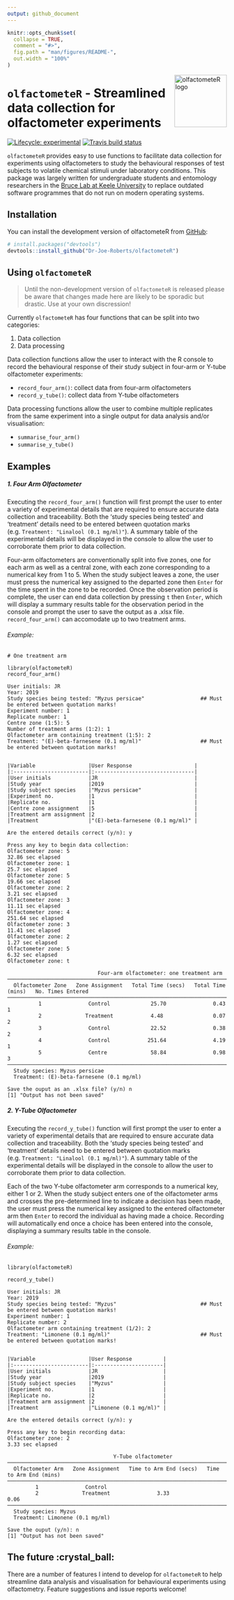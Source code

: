 ```yaml
---
output: github_document
---
```


<!-- README.md is generated from README.Rmd. Please edit that file -->

```r
knitr::opts_chunk$set(
  collapse = TRUE,
  comment = "#>",
  fig.path = "man/figures/README-",
  out.width = "100%"
)
```
<img width="120px" alt="olfactometeR logo" align="right" src="man/figures/logo.png">

# `olfactometeR` - Streamlined data collection for olfactometer experiments

<!-- badges: start -->
[![Lifecycle: experimental](https://img.shields.io/badge/lifecycle-experimental-orange.svg)](https://www.tidyverse.org/lifecycle/#experimental)
[![Travis build status](https://travis-ci.org/Dr-Joe-Roberts/olfactometeR.svg?branch=master)](https://travis-ci.org/Dr-Joe-Roberts/olfactometeR)
<!-- badges: end -->

`olfactometeR` provides easy to use functions to facilitate data collection for experiments using olfactometers to study the behavioural responses of test subjects to volatile chemical stimuli under laboratory conditions. This package was largely written for undergraduate students and entomology researchers in the [Bruce Lab at Keele University](https://www.keele.ac.uk/lifesci/ourpeople/tobybruce/#research-and-scholarship) to replace outdated software programmes that do not run on modern operating systems. 


## Installation

You can install the development version of olfactometeR from [GitHub](https://github.com/): 

``` r
# install.packages("devtools")
devtools::install_github("Dr-Joe-Roberts/olfactometeR")
```


## Using `olfactometeR`

> Until the non-development version of `olfactometeR` is released please be aware that changes made here are likely to be sporadic but drastic. Use at your own discression! 

Currently `olfactometeR` has four functions that can be split into two categories:

1. Data collection 
2. Data processing

Data collection functions allow the user to interact with the R console to record the behavioural response of their study subject in four-arm or Y-tube olfactometer experiments:

* `record_four_arm()`: collect data from four-arm olfactometers 
* `record_y_tube()`: collect data from Y-tube olfactometers

Data processing functions allow the user to combine multiple replicates from the same experiment into a single output for data analysis and/or visualisation:

* `summarise_four_arm()`
* `summarise_y_tube()`


## Examples

##### 1. Four Arm Olfactometer

Executing the `record_four_arm()` function will first prompt the user to enter a variety of experimental details that are required to ensure accurate data collection and traceability. Both the 'study species being tested' and 'treatment' details need to be entered between quotation marks (e.g. `Treatment: "Linalool (0.1 mg/ml)"`). A summary table of the experimental details will be displayed in the console to allow the user to corroborate them prior to data collection.   

Four-arm olfactometers are conventionally split into five zones, one for each arm as well as a central zone, with each zone corresponding to a numerical key from 1 to 5. When the study subject leaves a zone, the user must press the numerical key assigned to the departed zone then `Enter` for the time spent in the zone to be recorded. Once the observation period is complete, the user can end data collection by pressing `t` then `Enter`, which will display a summary results table for the observation period in the console and prompt the user to save the output as a .xlsx file. `record_four_arm()` can accomodate up to two treatment arms.



###### Example:

```
# One treatment arm

library(olfactometeR)
record_four_arm()

User initials: JR
Year: 2019
Study species being tested: "Myzus persicae"                  ## Must be entered between quotation marks!
Experiment number: 1
Replicate number: 1
Centre zone (1:5): 5
Number of treatment arms (1:2): 1
Olfactometer arm containing treatment (1:5): 2
Treatment: "(E)-beta-farnesene (0.1 mg/ml)"                   ## Must be entered between quotation marks!


|Variable                 |User Response                    |
|:------------------------|:--------------------------------|
|User initials            |JR                               |
|Study year               |2019                             |
|Study subject species    |"Myzus persicae"                 |
|Experiment no.           |1                                |
|Replicate no.            |1                                |
|Centre zone assignment   |5                                |
|Treatment arm assignment |2                                |
|Treatment                |"(E)-beta-farnesene (0.1 mg/ml)" |

Are the entered details correct (y/n): y

Press any key to begin data collection: 
Olfactometer zone: 5
32.86 sec elapsed
Olfactometer zone: 1
25.7 sec elapsed
Olfactometer zone: 5
19.66 sec elapsed
Olfactometer zone: 2
3.21 sec elapsed
Olfactometer zone: 3
11.11 sec elapsed
Olfactometer zone: 4
251.64 sec elapsed
Olfactometer zone: 3
11.41 sec elapsed
Olfactometer zone: 2
1.27 sec elapsed
Olfactometer zone: 5
6.32 sec elapsed
Olfactometer zone: t

                             Four-arm olfactometer: one treatment arm                              
───────────────────────────────────────────────────────────────────────────────────────────────────
  Olfactometer Zone   Zone Assignment   Total Time (secs)   Total Time (mins)   No. Times Entered  
───────────────────────────────────────────────────────────────────────────────────────────────────
          1               Control             25.70               0.43                  1          
          2              Treatment            4.48                0.07                  2          
          3               Control             22.52               0.38                  2          
          4               Control            251.64               4.19                  1          
          5               Centre              58.84               0.98                  3          
───────────────────────────────────────────────────────────────────────────────────────────────────
  Study species: Myzus persicae                                                                    
  Treatment: (E)-beta-farnesene (0.1 mg/ml)                                                                   

Save the ouput as an .xlsx file? (y/n) n
[1] "Output has not been saved"
```

##### 2. Y-Tube Olfactometer

Executing the `record_y_tube()` function will first prompt the user to enter a variety of experimental details that are required to ensure accurate data collection and traceability. Both the 'study species being tested' and 'treatment' details need to be entered between quotation marks (e.g. `Treatment: "Linalool (0.1 mg/ml)"`). A summary table of the experimental details will be displayed in the console to allow the user to corroborate them prior to data collection. 

Each of the two Y-tube olfactometer arm corresponds to a numerical key, either 1 or 2. When the study subject enters one of the olfactometer arms and crosses the pre-determined line to indicate a decision has been made, the user must press the numerical key assigned to the entered olfactometer arm then `Enter` to record the individual as having made a choice. Recording will automatically end once a choice has been entered into the console, displaying a summary results table in the console.

###### Example:

```
library(olfactometeR)

record_y_tube()

User initials: JR
Year: 2019
Study species being tested: "Myzus"                           ## Must be entered between quotation marks!
Experiment number: 1
Replicate number: 2
Olfactometer arm containing treatment (1/2): 2
Treatment: "Limonene (0.1 mg/ml)"                             ## Must be entered between quotation marks!


|Variable                 |User Response          |
|:------------------------|:----------------------|
|User initials            |JR                     |
|Study year               |2019                   |
|Study subject species    |"Myzus"                |
|Experiment no.           |1                      |
|Replicate no.            |2                      |
|Treatment arm assignment |2                      |
|Treatment                |"Limonene (0.1 mg/ml)" |

Are the entered details correct (y/n): y

Press any key to begin recording data: 
Olfactometer zone: 2
3.33 sec elapsed

                                  Y-Tube olfactometer                                   
────────────────────────────────────────────────────────────────────────────────────────
  Olfactometer Arm   Zone Assignment   Time to Arm End (secs)   Time to Arm End (mins)  
────────────────────────────────────────────────────────────────────────────────────────
         1               Control                                                        
         2              Treatment               3.33                     0.06           
────────────────────────────────────────────────────────────────────────────────────────
  Study species: Myzus                                                                  
  Treatment: Limonene (0.1 mg/ml)                                                       

Save the ouput (y/n): n
[1] "Output has not been saved"
```

## The future :crystal_ball:

There are a number of features I intend to develop for `olfactometeR` to help streamline data analysis and visualisation for behavioural experiments using olfactometry. Feature suggestions and issue reports welcome! 
